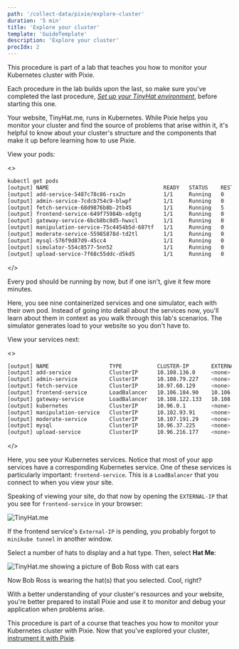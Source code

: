 ```yaml
---
path: '/collect-data/pixie/explore-cluster'
duration: '5 min'
title: 'Explore your cluster'
template: 'GuideTemplate'
description: 'Explore your cluster'
procIdx: 2
---
```


<Callout variant="course" title="lab">

This procedure is part of a lab that teaches you how to monitor your Kubernetes cluster with Pixie.

Each procedure in the lab builds upon the last, so make sure you've completed the last procedure, [_Set up your TinyHat environment_](/collect-data/pixie/set-up-env), before starting this one.

</Callout>

Your website, TinyHat.me, runs in Kubernetes. While Pixie helps you monitor your cluster and find the source of problems that arise within it, it's helpful to know about your cluster's structure and the components that make it up before learning how to use Pixie.

<Steps>

<Step>

View your pods:

<>

```bash
kubectl get pods
[output] NAME                                    READY   STATUS    RESTARTS   AGE
[output] add-service-5487c78c86-rsx2n            1/1     Running   0          10m
[output] admin-service-7cdcb754c9-blwpf          1/1     Running   0          10m
[output] fetch-service-68d9876b8b-2tb45          1/1     Running   5          10m
[output] frontend-service-649f75984b-xdgtg       1/1     Running   0          10m
[output] gateway-service-6bcb8bc8d5-hwxcl        1/1     Running   0          10m
[output] manipulation-service-75c4454b5d-687tf   1/1     Running   0          10m
[output] moderate-service-55985878d-td2tl        1/1     Running   0          10m
[output] mysql-576f9d87d9-45cc4                  1/1     Running   0          10m
[output] simulator-554c8577-5nn52                1/1     Running   0          10m
[output] upload-service-7f68c55ddc-d5kd5         1/1     Running   0          10m
```

</>

<Callout variant="tip">

Every pod should be running by now, but if one isn't, give it few more minutes.

</Callout>

Here, you see nine containerized services and one simulator, each with their own pod. Instead of going into detail about the services now, you'll learn about them in context as you walk through this lab's scenarios. The simulator generates load to your website so you don't have to.

</Step>

<Step>

View your services next:

<>

```bash
[output] NAME                   TYPE           CLUSTER-IP       EXTERNAL-IP      PORT(S)        AGE
[output] add-service            ClusterIP      10.108.136.0     <none>           80/TCP         13m
[output] admin-service          ClusterIP      10.108.79.227    <none>           80/TCP         13m
[output] fetch-service          ClusterIP      10.97.60.129     <none>           80/TCP         13m
[output] frontend-service       LoadBalancer   10.106.184.90    10.106.184.90    80:32327/TCP   13m
[output] gateway-service        LoadBalancer   10.108.122.133   10.108.122.133   80:30691/TCP   13m
[output] kubernetes             ClusterIP      10.96.0.1        <none>           443/TCP        15m
[output] manipulation-service   ClusterIP      10.102.93.91     <none>           80/TCP         13m
[output] moderate-service       ClusterIP      10.107.191.29    <none>           80/TCP         13m
[output] mysql                  ClusterIP      10.96.37.225     <none>           3306/TCP       13m
[output] upload-service         ClusterIP      10.96.216.177    <none>           80/TCP         13m
```

</>

Here, you see your Kubernetes services. Notice that most of your app services have a corresponding Kubernetes service. One of these services is particularly important: `frontend-service`. This is a `LoadBalancer` that you connect to when you view your site.

</Step>

<Step>

Speaking of viewing your site, do that now by opening the `EXTERNAL-IP` that you see for `frontend-service` in your browser:

![TinyHat.me](../../../images/pixie/frontend.png)

<Callout variant="important">

If the frontend service's `External-IP` is pending, you probably forgot to `minikube tunnel` in another window.

</Callout>

</Step>

<Step>

Select a number of hats to display and a hat type. Then, select **Hat Me**:

![TinyHat.me showing a picture of Bob Ross with cat ears](../../../images/pixie/cat-ears-bob.png)

Now Bob Ross is wearing the hat(s) that you selected. Cool, right?

</Step>

</Steps>

With a better understanding of your cluster's resources and your website, you're better prepared to install Pixie and use it to monitor and debug your application when problems arise.

<Callout variant="course" title="lab">

This procedure is part of a course that teaches you how to monitor your Kubernetes cluster with Pixie. Now that you've explored your cluster, [instrument it with Pixie](/collect-data/pixie/instrument-cluster).

</Callout>
